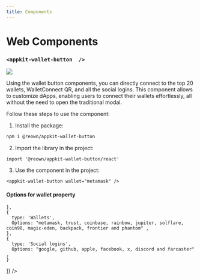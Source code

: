 ```yaml
---
title: Components
---
```



# Web Components

<Components />

### `<appkit-wallet-button  />` 

<img src="/assets/walletButtons.jpg" />

Using the wallet button components, you can directly connect to the top 20 wallets, WalletConnect QR, and all the social logins. 
This component allows to customize dApps, enabling users to connect their wallets effortlessly, all without the need to open the traditional modal.

Follow these steps to use the component:

1. Install the package: 
```bash npm2yarn
npm i @reown/appkit-wallet-button
```

2. Import the library in the project:
```tsx
import '@reown/appkit-wallet-button/react'
```

3. Use the component in the project:
```tsx
<appkit-wallet-button wallet="metamask" />
```

#### Options for wallet property
<Table
  headers={['Type', 'Options']}
  data={[
    {
    type: 'QR Code',
      Options: 'walletConnect' ,
      
    },
    {
      type: 'Wallets',
      Options: "metamask, trust, coinbase, rainbow, jupiter, solflare, coin98, magic-eden, backpack, frontier and phantom" ,
    },
    {
      type: 'Social logins',
      Options: "google, github, apple, facebook, x, discord and farcaster" ,
    }
  ]}
/>

